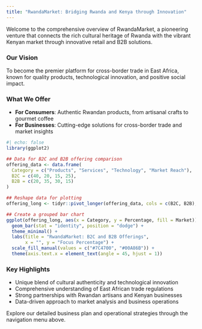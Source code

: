 ```yaml
---
title: "RwandaMarket: Bridging Rwanda and Kenya through Innovation"
---
```


Welcome to the comprehensive overview of RwandaMarket, a pioneering venture that connects the rich cultural heritage of Rwanda with the vibrant Kenyan market through innovative retail and B2B solutions.

### Our Vision

To become the premier platform for cross-border trade in East Africa, known for quality products, technological innovation, and positive social impact.

### What We Offer

-   **For Consumers**: Authentic Rwandan products, from artisanal crafts to gourmet coffee
-   **For Businesses**: Cutting-edge solutions for cross-border trade and market insights

```r
#| echo: false
library(ggplot2)

## Data for B2C and B2B offering comparison
offering_data <- data.frame(
  Category = c("Products", "Services", "Technology", "Market Reach"),
  B2C = c(40, 20, 15, 25),
  B2B = c(20, 35, 30, 15)
)

## Reshape data for plotting
offering_long <- tidyr::pivot_longer(offering_data, cols = c(B2C, B2B), names_to = "Market", values_to = "Percentage")

## Create a grouped bar chart
ggplot(offering_long, aes(x = Category, y = Percentage, fill = Market)) +
  geom_bar(stat = "identity", position = "dodge") +
  theme_minimal() +
  labs(title = "RwandaMarket: B2C and B2B Offerings",
       x = "", y = "Focus Percentage") +
  scale_fill_manual(values = c("#7C4700", "#00A86B")) +
  theme(axis.text.x = element_text(angle = 45, hjust = 1))
```

### Key Highlights

-   Unique blend of cultural authenticity and technological innovation
-   Comprehensive understanding of East African trade regulations
-   Strong partnerships with Rwandan artisans and Kenyan businesses
-   Data-driven approach to market analysis and business operations

Explore our detailed business plan and operational strategies through the navigation menu above.
